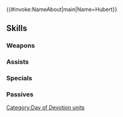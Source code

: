 {{#invoke:NameAbout|main|Name=Hubert}}{{HeroPage Tabs}}
{{Hero Infobox
|Name=Hubert
|Title=Crimson Schemer
|WeaponType=Blue Tome
|MoveType=Armored
|Origin=Fire Emblem: Three Houses
|Gender=Male
|actorEN=Robbie Daymond
|actorJP=小西克幸
|artist=スエカネクミコ
|additionDate=February 6, 2025
|releaseDate=February 7, 2025
|cv1=12
|cv2=200200
|TagID=愛の祭ヒューベルト
|InternalID=1207
|Properties=limited,tempest,specDisplay
|description=Loyal to Edelgard and considering himself her counselor, he discerns for her the optimal path to victory, even at the festival. Appears in Fire Emblem: Three Houses.
}}
{{Stats Page
|Lv1HP=20|Lv1ATK=9|Lv1SPD=9|Lv1DEF=8|Lv1RES=11
|GRHP=55|GRATK=90|GRSPD=70|GRDEF=35|GRRES=70
}}
==Skills==
===Weapons===
{{Weapons Table
|weapon1=Thunder
|weapon1Default=1
|weapon1Unlock=1
|weapon2=Elthunder
|weapon2Default=2
|weapon2Unlock=2
|weapon3=Devoted Cup
|weapon3Default=3
|weapon3Unlock=3
|weapon4=Devoted Cup+
|weapon4Default=5
|weapon4Unlock=5
}}
===Assists===
{{Assists Table}}
===Specials===
{{Specials Table
|special1=Chilling Wind
|special1Default=4
|special1Unlock=3
|special2=Glacies
|special2Unlock=4
}}
===Passives===
{{Passives Table
|passiveB1=Bold Fighter 1
|passiveB2=Bold Fighter 2
|passiveB3=Bold Fighter 3
|passiveB1Unlock=3
|passiveB2Unlock=4
|passiveB3Unlock=5
|passiveC1=Panic Ploy 1
|passiveC2=Panic Ploy 2
|passiveC3=Panic Ploy 3
|passiveC1Unlock=1
|passiveC2Unlock=2
|passiveC3Unlock=4
}}
{{Heroes Navbox}}
[[Category:Day of Devotion units]]
